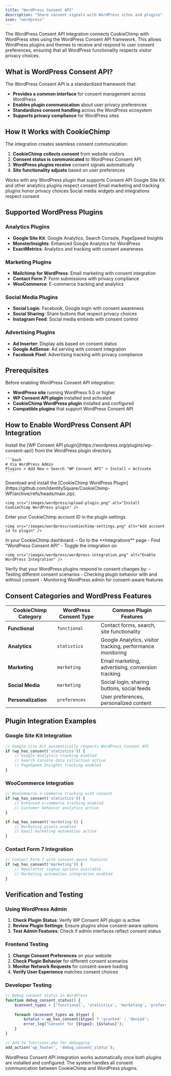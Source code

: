 ```yaml
---
title: "WordPress Consent API"
description: "Share consent signals with WordPress sites and plugins"
icon: "wordpress"
---
```


The WordPress Consent API integration connects CookieChimp with WordPress sites using the WordPress Consent API framework. This allows WordPress plugins and themes to receive and respond to user consent preferences, ensuring that all WordPress functionality respects visitor privacy choices.

## What is WordPress Consent API?

The WordPress Consent API is a standardized framework that:

- **Provides a common interface** for consent management across WordPress
- **Enables plugin communication** about user privacy preferences  
- **Standardizes consent handling** across the WordPress ecosystem
- **Supports privacy compliance** for WordPress sites

## How It Works with CookieChimp

The integration creates seamless consent communication:

1. **CookieChimp collects consent** from website visitors
2. **Consent status is communicated** to WordPress Consent API
3. **WordPress plugins receive** consent signals automatically
4. **Site functionality adjusts** based on user preferences

<CardGroup cols={2}>
  <Card title="Plugin Compatibility" icon="puzzle-piece">
    Works with any WordPress plugin that supports Consent API
  </Card>
  
  <Card title="Analytics Integration" icon="chart-bar">
    Google Site Kit and other analytics plugins respect consent
  </Card>
  
  <Card title="Marketing Tools" icon="megaphone">
    Email marketing and tracking plugins honor privacy choices
  </Card>
  
  <Card title="Social Features" icon="share-nodes">
    Social media widgets and integrations respect consent
  </Card>
</CardGroup>

## Supported WordPress Plugins

### Analytics Plugins
- **Google Site Kit**: Google Analytics, Search Console, PageSpeed Insights
- **MonsterInsights**: Enhanced Google Analytics for WordPress
- **ExactMetrics**: Analytics and tracking with consent awareness

### Marketing Plugins
- **Mailchimp for WordPress**: Email marketing with consent integration
- **Contact Form 7**: Form submissions with privacy compliance
- **WooCommerce**: E-commerce tracking and analytics

### Social Media Plugins
- **Social Login**: Facebook, Google login with consent awareness
- **Social Sharing**: Share buttons that respect privacy choices
- **Instagram Feed**: Social media embeds with consent control

### Advertising Plugins
- **Ad Inserter**: Display ads based on consent status
- **Google AdSense**: Ad serving with consent integration
- **Facebook Pixel**: Advertising tracking with privacy compliance

## Prerequisites

Before enabling WordPress Consent API integration:

- **WordPress site** running WordPress 5.0 or higher
- **WP Consent API plugin** installed and activated
- **CookieChimp WordPress plugin** installed and configured
- **Compatible plugins** that support WordPress Consent API

## How to Enable WordPress Consent API Integration

<Steps>
  <Step title="Install WP Consent API Plugin">
    Install the [WP Consent API plugin](https://wordpress.org/plugins/wp-consent-api/) from the WordPress plugin directory.
    
    ```bash
    # Via WordPress Admin
    Plugins > Add New > Search "WP Consent API" > Install > Activate
    ```
  </Step>

  <Step title="Install CookieChimp WordPress Plugin">
    Download and install the [CookieChimp WordPress Plugin](https://github.com/IdentitySquare/CookieChimp-WP/archive/refs/heads/main.zip).
    
    <img src="/images/wordpress/upload-plugin.png" alt="Install CookieChimp WordPress plugin" />
  </Step>

  <Step title="Configure CookieChimp Plugin">
    Enter your CookieChimp account ID in the plugin settings.
    
    <img src="/images/wordpress/cookiechimp-settings.png" alt="Add account id to plugin" />
  </Step>

  <Step title="Enable WordPress Integration">
    In your CookieChimp dashboard:
    - Go to the **Integrations** page
    - Find "WordPress Consent API"
    - Toggle the integration on
    
    <img src="/images/wordpress/wordpress-integration.png" alt="Enable WordPress Integration" />
  </Step>

  <Step title="Test Plugin Compatibility">
    Verify that your WordPress plugins respond to consent changes by:
    - Testing different consent scenarios
    - Checking plugin behavior with and without consent
    - Monitoring WordPress admin for consent-aware features
  </Step>
</Steps>

## Consent Categories and WordPress Features

| CookieChimp Category | WordPress Consent Type | Common Plugin Features |
|---------------------|----------------------|----------------------|
| **Functional** | `functional` | Contact forms, search, site functionality |
| **Analytics** | `statistics` | Google Analytics, visitor tracking, performance monitoring |
| **Marketing** | `marketing` | Email marketing, advertising, conversion tracking |
| **Social Media** | `marketing` | Social login, sharing buttons, social feeds |
| **Personalization** | `preferences` | User preferences, personalized content |

## Plugin Integration Examples

### Google Site Kit Integration
```php
// Google Site Kit automatically respects WordPress Consent API
if (wp_has_consent('statistics')) {
    // Google Analytics tracking enabled
    // Search Console data collection active
    // PageSpeed Insights tracking enabled
}
```

### WooCommerce Integration
```php
// WooCommerce e-commerce tracking with consent
if (wp_has_consent('statistics')) {
    // Enhanced e-commerce tracking enabled
    // Customer behavior analytics active
}

if (wp_has_consent('marketing')) {
    // Marketing pixels enabled
    // Email marketing automation active
}
```

### Contact Form 7 Integration
```php
// Contact Form 7 with consent-aware features
if (wp_has_consent('marketing')) {
    // Newsletter signup options available
    // Marketing automation integration enabled
}
```

## Verification and Testing

### Using WordPress Admin
1. **Check Plugin Status**: Verify WP Consent API plugin is active
2. **Review Plugin Settings**: Ensure plugins show consent-aware options
3. **Test Admin Features**: Check if admin interfaces reflect consent status

### Frontend Testing
1. **Change Consent Preferences** on your website
2. **Check Plugin Behavior** for different consent scenarios
3. **Monitor Network Requests** for consent-aware loading
4. **Verify User Experience** matches consent choices

### Developer Testing
```php
// Debug consent status in WordPress
function debug_consent_status() {
    $consent_types = ['functional', 'statistics', 'marketing', 'preferences'];
    
    foreach ($consent_types as $type) {
        $status = wp_has_consent($type) ? 'granted' : 'denied';
        error_log("Consent for {$type}: {$status}");
    }
}

// Add to functions.php for debugging
add_action('wp_footer', 'debug_consent_status');
```

<Info>
  WordPress Consent API integration works automatically once both plugins are installed and configured. The system handles all consent communication between CookieChimp and WordPress plugins.
</Info>
